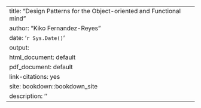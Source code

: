 ---
title: "Design Patterns for the Object-oriented and Functional mind"
author: "Kiko Fernandez-Reyes"
date: '`r Sys.Date()`'
output:
  html_document: default
  pdf_document: default
link-citations: yes
site: bookdown::bookdown_site
description: ''
---
